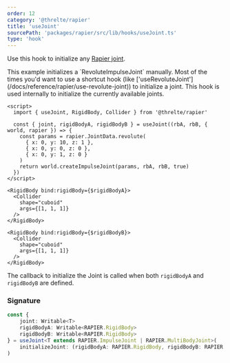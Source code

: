 ```yaml
---
order: 12
category: '@threlte/rapier'
title: 'useJoint'
sourcePath: 'packages/rapier/src/lib/hooks/useJoint.ts'
type: 'hook'
---
```


Use this hook to initialize any [Rapier joint](https://rapier.rs/docs/user_guides/javascript/joints).

<Tip type="tip">
  This example initializes a `RevoluteImpulseJoint` manually. Most of the times you'd want to use a
  shortcut hook (like ['useRevoluteJoint'](/docs/reference/rapier/use-revolute-joint)) to initialize
  a joint. This hook is used internally to initialize the currently available joints.
</Tip>

```svelte
<script>
  import { useJoint, RigidBody, Collider } from '@threlte/rapier'

  const { joint, rigidBodyA, rigidBodyB } = useJoint((rbA, rbB, { world, rapier }) => {
    const params = rapier.JointData.revolute(
      { x: 0, y: 10, z: 1 },
      { x: 0, y: 0, z: 0 },
      { x: 0, y: 1, z: 0 }
    )
    return world.createImpulseJoint(params, rbA, rbB, true)
  })
</script>

<RigidBody bind:rigidBody={$rigidBodyA}>
  <Collider
    shape="cuboid"
    args={[1, 1, 1]}
  />
</RigidBody>

<RigidBody bind:rigidBody={$rigidBodyB}>
  <Collider
    shape="cuboid"
    args={[1, 1, 1]}
  />
</RigidBody>
```

The callback to initialize the Joint is called when both `rigidBodyA` and `rigidBodyB` are defined.

### Signature

```ts
const {
	joint: Writable<T>
	rigidBodyA: Writable<RAPIER.RigidBody>
	rigidBodyB: Writable<RAPIER.RigidBody>
} = useJoint<T extends RAPIER.ImpulseJoint | RAPIER.MultiBodyJoint>(
	initializeJoint: (rigidBodyA: RAPIER.RigidBody, rigidBodyB: RAPIER.RigidBody, RapierContext) => T
)
```
